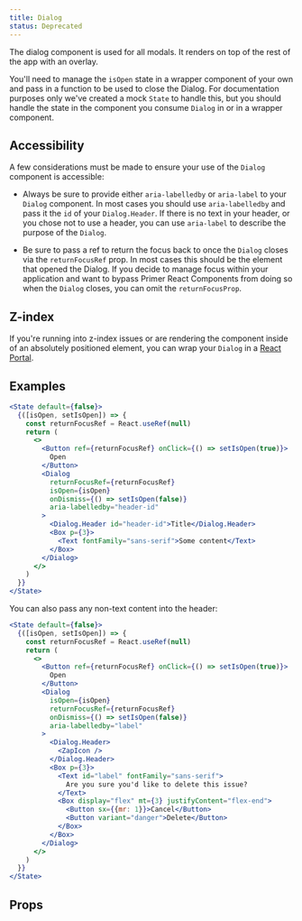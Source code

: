 ```yaml
---
title: Dialog
status: Deprecated
---
```



The dialog component is used for all modals. It renders on top of the rest of the app with an overlay.

You'll need to manage the `isOpen` state in a wrapper component of your own and pass in a function to be used to close the Dialog. For documentation purposes only we've created a mock `State` to handle this, but you should handle the state in the component you consume `Dialog` in or in a wrapper component.

## Accessibility

A few considerations must be made to ensure your use of the `Dialog` component is accessible:

- Always be sure to provide either `aria-labelledby` or `aria-label` to your `Dialog` component. In most cases you should use `aria-labelledby` and pass it the `id` of your `Dialog.Header`. If there is no text in your header, or you chose not to use a header, you can use `aria-label` to describe the purpose of the `Dialog`.

- Be sure to pass a ref to return the focus back to once the `Dialog` closes via the `returnFocusRef` prop. In most cases this should be the element that opened the Dialog. If you decide to manage focus within your application and want to bypass Primer React Components from doing so when the `Dialog` closes, you can omit the `returnFocusProp`.

## Z-index

If you're running into z-index issues or are rendering the component inside of an absolutely positioned element, you can wrap your `Dialog` in a [React Portal](https://reactjs.org/docs/portals.html).

## Examples

```jsx live
<State default={false}>
  {([isOpen, setIsOpen]) => {
    const returnFocusRef = React.useRef(null)
    return (
      <>
        <Button ref={returnFocusRef} onClick={() => setIsOpen(true)}>
          Open
        </Button>
        <Dialog
          returnFocusRef={returnFocusRef}
          isOpen={isOpen}
          onDismiss={() => setIsOpen(false)}
          aria-labelledby="header-id"
        >
          <Dialog.Header id="header-id">Title</Dialog.Header>
          <Box p={3}>
            <Text fontFamily="sans-serif">Some content</Text>
          </Box>
        </Dialog>
      </>
    )
  }}
</State>
```

You can also pass any non-text content into the header:

```jsx live
<State default={false}>
  {([isOpen, setIsOpen]) => {
    const returnFocusRef = React.useRef(null)
    return (
      <>
        <Button ref={returnFocusRef} onClick={() => setIsOpen(true)}>
          Open
        </Button>
        <Dialog
          isOpen={isOpen}
          returnFocusRef={returnFocusRef}
          onDismiss={() => setIsOpen(false)}
          aria-labelledby="label"
        >
          <Dialog.Header>
            <ZapIcon />
          </Dialog.Header>
          <Box p={3}>
            <Text id="label" fontFamily="sans-serif">
              Are you sure you'd like to delete this issue?
            </Text>
            <Box display="flex" mt={3} justifyContent="flex-end">
              <Button sx={{mr: 1}}>Cancel</Button>
              <Button variant="danger">Delete</Button>
            </Box>
          </Box>
        </Dialog>
      </>
    )
  }}
</State>
```

## Props

<ComponentProps data={data} />
